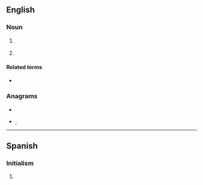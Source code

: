 {{also|ime|íme|îme|-ime}}
==English==
{{wikipedia|Input method editor}}

===Noun===
{{en-noun}}

# {{lb|en|computing}} {{initialism of|input method editor|lang=en}}
#: {{ux|en|Japanese '''IMEs''' can work with both QWERTY keyboards and JIS kana keyboards.}}
# {{lb|en|internet}} {{initialism of|in my experience|lang=en}}

====Related terms====
* {{l|en|IMO}}

===Anagrams===
* {{l|en|EMI}}
* {{l|en|Mie}}, {{l|en|MIE}}

----

==Spanish==

===Initialism===
{{rfc-header|Initialism}}
{{head|es|initialism}}

# {{initialism of|[[industria|Industria]] [[maquiladora|Maquiladora]] de [[exportación|Exportación]]|lang=es}}